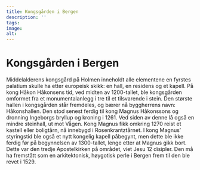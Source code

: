 ```yaml
---
title: Kongsgården i Bergen
description: ''
tags:
image: 
alt: 
---
```


# Kongsgården i Bergen

Middelalderens kongsgård på Holmen inneholdt alle elementene en fyrstes palatium skulle ha etter europeisk skikk: en hall, en residens og et kapell. På kong Håkon Håkonsens tid, ved midten av 1200-tallet, ble kongsgården omformet fra et monumentalanlegg i tre til et tilsvarende i stein. Den største hallen i kongsgården står fremdeles, og bærer nå byggherrens navn: Håkonshallen. Den stod senest ferdig til kong Magnus Håkonssons og dronning Ingeborgs bryllup og kroning i 1261. Ved siden av denne lå også en mindre steinhall, ut mot Vågen. Kong Magnus fikk omkring 1270 reist et kastell eller boligtårn, nå innebygd i Rosenkrantztårnet. I kong Magnus’ styringstid ble også et nytt kongelig kapell påbegynt, men dette ble ikke ferdig før på begynnelsen av 1300-tallet, lenge etter at Magnus gikk bort. Dette var den tredje Apostelkirken på området, viet Jesu 12 disipler. Den må ha fremstått som en arkitektonisk, høygotisk perle i Bergen frem til den ble revet i 1529.
